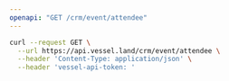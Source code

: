 ```yaml
---
openapi: "GET /crm/event/attendee"
---
```


<RequestExample>

```bash Request
curl --request GET \
  --url https://api.vessel.land/crm/event/attendee \
  --header 'Content-Type: application/json' \
  --header 'vessel-api-token: '
```

</RequestExample>
